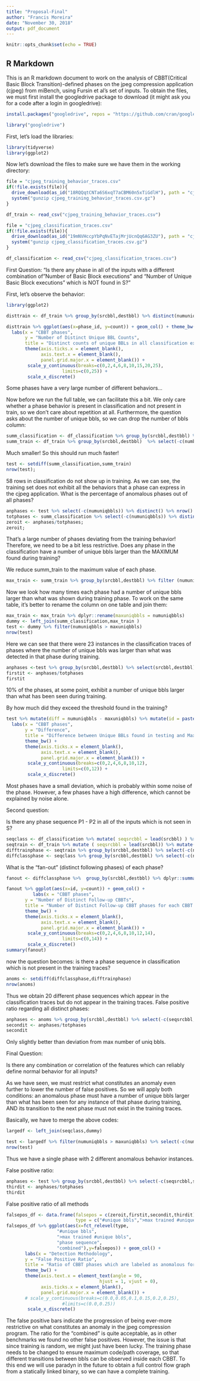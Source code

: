 ```yaml
---
title: "Proposal-Final"
author: "Francis Moreira"
date: "November 30, 2018"
output: pdf_document
---
```


```r
knitr::opts_chunk$set(echo = TRUE)
```

## R Markdown

This is an R markdown document to work on the analysis of CBBT(Critical Basic Block Transition)-defined phases on the jpeg compression application (cjpeg) from miBench, using Fursin et al's set of inputs. To obtain the files, we must first install the googledrive package to download (it might ask you for a code after a login in googledrive):
```r
install.packages("googledrive", repos = "https://github.com/cran/googledrive")
```

```r
library("googledrive")
```

First, let's load the libraries:

```r
library(tidyverse)
library(ggplot2)
```


Now let's download the files to make sure we have them in the working directory:

```r
file = "cjpeg_training_behavior_traces.csv"
if(!file.exists(file)){
  drive_download(as_id("18RQQqtCNTa6S6xqT7aCBM60n5xTiGdlH"), path = "cjpeg_training_behavior_traces.csv.gz", overwrite = TRUE)
  system("gunzip cjpeg_training_behavior_traces.csv.gz")
}

df_train <- read_csv("cjpeg_training_behavior_traces.csv")

file = "cjpeg_classification_traces.csv"
if(!file.exists(file)){
  drive_download(as_id("19mNVHccpYbPqNvETajMrjUcnQq6AG3ZU"), path = "cjpeg_classification_traces.csv.gz", overwrite = TRUE)
  system("gunzip cjpeg_classification_traces.csv.gz")
}

df_classification <- read_csv("cjpeg_classification_traces.csv")

```

First Question: "Is there any phase in all of the inputs with a different combination of
"Number of Basic Block executions" and "Number of Unique Basic Block
executions" which is NOT found in S?"

First, let's observe the behavior:
```r
library(ggplot2)

disttrain <- df_train %>% group_by(srcbbl,destbbl) %>% distinct(numuniqbbls) %>% dplyr::summarize(count = n()) %>% mutate(phase_id = paste(srcbbl,destbbl))

disttrain %>% ggplot(aes(x=phase_id, y=count)) + geom_col() + theme_bw() + 
  labs(x = "CBBT phases", 
       y = "Number of Distinct Unique BBL Counts",
       title = "Distinct counts of unique BBLs in all classification executions each phase") +
       theme(axis.ticks.x = element_blank(),
             axis.text.x = element_blank(),
             panel.grid.major.x = element_blank()) +
        scale_y_continuous(breaks=c(0,2,4,6,8,10,15,20,25),
                     limits=c(0,25)) +
        scale_x_discrete()

```

Some phases have a very large number of different behaviors... 

Now before we run the full table, we can facilitate this a bit. We only care whether a phase behavior is present in classification and not present in train, so we don't care about repetition at all. Furthermore, the question asks about the number of unique bbls, so we can drop the number of bbls column:

```r
summ_classification <- df_classification %>% group_by(srcbbl,destbbl) %>% select(-c(numbbls)) %>% distinct()
summ_train <- df_train %>% group_by(srcbbl,destbbl)  %>% select(-c(numbbls)) %>% distinct()
```

Much smaller! So this should run much faster!

```r
test <- setdiff(summ_classification,summ_train)
nrow(test);
```

58 rows in classification do not show up in training.
As we can see, the training set does not exhibit all the behaviors that a phase can express in the cjpeg application.
What is the percentage of anomalous phases out of all phases?

```r
anphases <- test %>% select(-c(numuniqbbls)) %>% distinct() %>% nrow()
totphases <- summ_classification %>% select(-c(numuniqbbls)) %>% distinct() %>% nrow()
zeroit <- anphases/totphases;
zeroit;
```

That's a large number of phases deviating from the training behavior!
Therefore, we need to be a bit less restrictive.
Does any phase in the classification have a number of unique bbls larger than the MAXIMUM found during training?

We reduce summ_train to the maximum value of each phase.
```r
max_train <- summ_train %>% group_by(srcbbl,destbbl) %>% filter (numuniqbbls == max(numuniqbbls)) %>% arrange(srcbbl,destbbl,numuniqbbls)
```


Now we look how many times each phase had a number of unique bbls larger than what was shown during training phase.
To work on the same table, it's better to rename the column on one table and join them:

```r
max_train <- max_train %>% dplyr::rename(maxuniqbbls = numuniqbbls)
dummy <- left_join(summ_classification,max_train ) 
test <- dummy %>% filter(numuniqbbls > maxuniqbbls)
nrow(test)
```

Here we can see that there were 23 instances in the classification traces of phases where the number of unique bbls was larger than what was detected in that phase during training.

```r
anphases <-test %>% group_by(srcbbl,destbbl) %>% select(srcbbl,destbbl) %>% distinct() %>% nrow()
firstit <- anphases/totphases
firstit
```

10% of the phases, at some point, exhibit a number of unique bbls larger than what has been seen during training.

By how much did they exceed the threshold found in the training?

```r
test %>% mutate(diff = numuniqbbls - maxuniqbbls) %>% mutate(id = paste(srcbbl,destbbl)) %>% ggplot(aes(x=id, y=diff)) + geom_col()+
  labs(x = "CBBT phases", 
       y = "Difference",
       title = "Difference between Unique BBLs found in testing and Maximum in Training") +
       theme_bw() +
       theme(axis.ticks.x = element_blank(),
             axis.text.x = element_blank(),
             panel.grid.major.x = element_blank()) +
        scale_y_continuous(breaks=c(0,2,4,6,8,10,12),
                     limits=c(0,12)) +
        scale_x_discrete()
```

Most phases have a small deviation, which is probably within some noise of the phase.
However, a few phases have a high difference, which cannot be explained by noise alone.

Second question:

Is there any phase sequence P1 - P2 in all of the inputs which is not seen
in S?

```r
seqclass <- df_classification %>% mutate( seqsrcbbl = lead(srcbbl) ) %>% mutate(seqdestbbl = lead(destbbl))
seqtrain <- df_train %>% mutate ( seqsrcbbl = lead(srcbbl)) %>% mutate(seqdestbbl = lead(destbbl))
difftrainphase <- seqtrain %>% group_by(srcbbl,destbbl) %>% select(-c(numbbls,numuniqbbls)) %>% distinct()
diffclassphase <- seqclass %>% group_by(srcbbl,destbbl) %>% select(-c(numbbls,numuniqbbls)) %>% distinct()
```

What is the "fan-out" (distinct following phases) of each phase?

```r
fanout <- diffclassphase %>%  group_by(srcbbl,destbbl) %>% dplyr::summarise(count = n()) %>% mutate(id = paste(srcbbl,destbbl)) 

fanout %>% ggplot(aes(x=id, y=count)) + geom_col() + 
          labs(x = "CBBT phases", 
       y = "Number of Distinct Follow-up CBBTs",
       title = "Number of Distinct Follow-up CBBT phases for each CBBT phase") +
       theme_bw() +
       theme(axis.ticks.x = element_blank(),
             axis.text.x = element_blank(),
             panel.grid.major.x = element_blank()) +
        scale_y_continuous(breaks=c(0,2,4,6,8,10,12,14),
                     limits=c(0,14)) +
        scale_x_discrete()
summary(fanout)
```

now the question becomes: is there a phase sequence in classification which is not present in the training traces?

```r
anoms <- setdiff(diffclassphase,difftrainphase)
nrow(anoms)
```

Thus we obtain 20 different phase sequences which appear in the classification traces but do not appear in the training traces.
False positive ratio regarding all distinct phases:
```r
anphases <- anoms %>% group_by(srcbbl,destbbl) %>% select(-c(seqsrcbbl,seqdestbbl)) %>% distinct() %>% nrow()
secondit <- anphases/totphases
secondit
```

Only slightly better than deviation from max number of uniq bbls.

Final Question:

Is there any combination or correlation of the features which can reliably
define normal behavior for all inputs?

As we have seen, we must restrict what constitutes an anomaly even further to lower the number of false positives.
So we will apply both conditions: an anomalous phase must have a number of unique bbls larger than what has been seen for any instance of that phase during training, AND its transition to the next phase must not exist in the training traces.

Basically, we have to merge the above codes:

```r
largedf <- left_join(seqclass,dummy)
```


```r
test <- largedf %>% filter(numuniqbbls > maxuniqbbls) %>% select(-c(numbbls,numuniqbbls,maxuniqbbls)) %>% setdiff(difftrainphase)
nrow(test)
```

Thus we have a single phase with 2 different anomalous behavior instances.

False positive ratio:
```r
anphases <- test %>% group_by(srcbbl,destbbl) %>% select(-c(seqsrcbbl,seqdestbbl)) %>% distinct() %>% nrow()
thirdit <- anphases/totphases
thirdit
```

False positive ratio of all methods
```r
falsepos_df <- data.frame(falsepos = c(zeroit,firstit,secondit,thirdit),
                          type = c("#unique bbls",">max trained #unique bbls","phase sequence","combined" ))
falsepos_df %>% ggplot(aes(x=fct_relevel(type,
                   "#unique bbls",
                   ">max trained #unique bbls",
                   "phase sequence",
                   "combined"),y=falsepos)) + geom_col() + 
       labs(x = "Detection Methodology", 
       y = "False Positive Ratio",
       title = "Ratio of CBBT phases which are labeled as anomalous for each methodology") +
       theme_bw() +
       theme(axis.text.x = element_text(angle = 90,
                                   hjust = 1, vjust = 0),
             axis.ticks.x = element_blank(),
             panel.grid.major.x = element_blank()) +
       # scale_y_continuous(breaks=c(0.0,0.05,0.1,0.15,0.2,0.25),
                     #limits=c(0.0,0.25)) 
        scale_x_discrete()

```


The false positive bars indicate the progression of being ever-more restrictive on what constitutes an anomaly in the jpeg compression program. The ratio for the "combined" is quite acceptable, as in other benchmarks we found no other false positives.
However, the issue is that since training is random, we might just have been lucky.
The training phase needs to be changed to ensure maximum code/path coverage, so that different transitions between bbls can be observed inside each CBBT. To this end we will use paradyn in the future to obtain a full control flow graph from a statically linked binary, so we can have a complete training.
